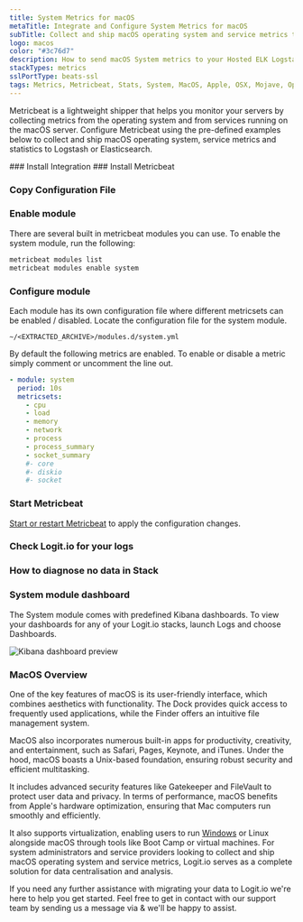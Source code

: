 ```yaml
---
title: System Metrics for macOS
metaTitle: Integrate and Configure System Metrics for macOS
subTitle: Collect and ship macOS operating system and service metrics to Logstash and Elasticsearch
logo: macos
color: "#3c76d7"
description: How to send macOS System metrics to your Hosted ELK Logstash instance. Configure Metricbeat to send macOS System metrics to Logstash or Elasticsearch.
stackTypes: metrics
sslPortType: beats-ssl
tags: Metrics, Metricbeat, Stats, System, MacOS, Apple, OSX, Mojave, Operating System Monitor, Module, Macos
---
```


Metricbeat is a lightweight shipper that helps you monitor your servers by 
collecting metrics from the operating system and from services running on the 
macOS server. Configure Metricbeat using the pre-defined examples below to 
collect and ship macOS operating system, service metrics and statistics 
to Logstash or Elasticsearch.

<Steps>
  ### Install Integration
  <InstallIntegration/>
  ### Install Metricbeat

  <InstallBeat beatname="metricbeat" />

  ### Copy Configuration File

  <MetricbeatOutput />

  ### Enable module

  There are several built in metricbeat modules you can use. To enable the system module, run the following:

  ```bash copy
  metricbeat modules list
  metricbeat modules enable system
  ```

  ### Configure module

  Each module has its own configuration file where different metricsets can be 
  enabled / disabled. Locate the configuration file for the system module. 

  `~/<EXTRACTED_ARCHIVE>/modules.d/system.yml`

  By default the following metrics are enabled. To enable or disable a metric simply comment or uncomment the line out.

  ```yaml copy
  - module: system
    period: 10s
    metricsets:
      - cpu
      - load
      - memory
      - network
      - process
      - process_summary
      - socket_summary
      #- core
      #- diskio
      #- socket
  ```

  ### Start Metricbeat

  [Start or restart Metricbeat](https://www.elastic.co/guide/en/beats/metricbeat/master/metricbeat-starting.html) 
  to apply the configuration changes.

  ### Check Logit.io for your logs

  <LaunchStack utmMedium="logs" utmCampaign="macos_metricbeat" source="metrics_system_macos" />

  ### How to diagnose no data in Stack

  <DiagnoseNoData />

  ### System module dashboard

  The System module comes with predefined Kibana dashboards. To view your dashboards for any of your Logit.io stacks, launch Logs and choose Dashboards.

  ![Kibana dashboard preview](@/images/integrations/metricbeats/metricbeat_system_module.png)

</Steps>

### MacOS Overview

One of the key features of macOS is its user-friendly interface, which combines aesthetics with functionality. The Dock provides quick 
access to frequently used applications, while the Finder offers an intuitive file management system. 

MacOS also incorporates numerous built-in apps for productivity, creativity, and entertainment, such as Safari, Pages, Keynote, and 
iTunes. Under the hood, macOS boasts a Unix-based foundation, ensuring robust security and efficient multitasking. 

It includes advanced security features like Gatekeeper and FileVault to protect user data and privacy. In terms of performance, macOS 
benefits from Apple's hardware optimization, ensuring that Mac computers run smoothly and efficiently. 

It also supports virtualization, enabling users to run [Windows](/integrations/log-management/operating-systems/windows) or Linux alongside macOS through tools 
like Boot Camp or virtual machines. For system administrators and service providers looking to collect and ship macOS operating 
system and service metrics, Logit.io serves as a complete solution for data centralisation and analysis.

If you need any further assistance with migrating your data to Logit.io we're here to help you get started. Feel free to get in contact with 
our support team by sending us a message via <IntercomButton text="live chat" /> & we'll be happy to assist.